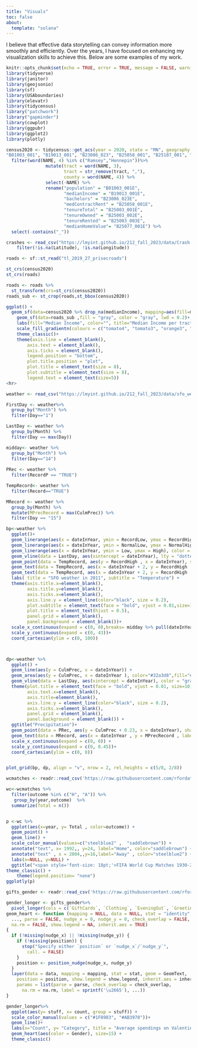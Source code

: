 ```yaml
---
title: "Visuals"
toc: false
about:
  template: "solana"
---
```



I believe that effective data storytelling can convey information more smoothly and efficiently. Over the years, I have focused on enhancing my visualization skills to achieve this. Below are some examples of my work.

```r
knitr::opts_chunk$set(echo = TRUE, error = TRUE, message = FALSE, warning = FALSE)
library(tidyverse)
library(janitor) 
library(geojsonio) 
library(sf) 
library(USAboundaries)  
library(elevatr) 
library(tidycensus)
library("patchwork")
library("gapminder")
library(cowplot)
library(ggpubr)
library(ggplot2)
library(plotly)
```

```r
census2020 <- tidycensus::get_acs(year = 2020, state = "MN", geography = "tract", variables = c(	
"B01003_001", "B19013_001", "B23006_023", "B25058_001", "B25107_001", "B25003_001", "B25003_002", "B25003_003", "B25077_001"), output = 'wide', geometry = TRUE) %>%
  filter(word(NAME, 4) %in% c("Ramsey","Hennepin"))%>%
               mutate(tract = word(NAME, 3),
                      tract = str_remove(tract, ","),
                      county = word(NAME, 4)) %>%
               select(-NAME) %>%
               rename("population" = "B01003_001E", 
                      "medianIncome" = "B19013_001E", 
                      "bachelors" = "B23006_023E",
                      "medContractRent" = "B25058_001E", 
                      "tenureTotal" = "B25003_001E", 
                      "tenureOwned" = "B25003_002E", 
                      "tenureRented" = "B25003_003E",
                      "medianHomeValue"= "B25077_001E") %>%
  select(-contains("_"))

crashes <- read_csv("https://lmyint.github.io/212_fall_2023/data/Crash.csv") %>%
    filter(!is.na(Latitude), !is.na(Longitude))
```

```r
roads <- sf::st_read("tl_2019_27_prisecroads")

st_crs(census2020)
st_crs(roads)

roads <- roads %>%
  st_transform(crs=st_crs(census2020))
roads_sub <- st_crop(roads,st_bbox(census2020))
```

```r
ggplot() +
  geom_sf(data=census2020 %>% drop_na(medianIncome), mapping=aes(fill=medianIncome), alpha=0.99) + #put census tracts on map and fill by your variable of interest\
    geom_sf(data=roads_sub ,fill = "gray", color = "gray", lwd = 0.2)+ #roads data here
    labs(fill="Median Income", color="", title="Median Income per tract in Ramsey and Hennepin County (MN)")+ # add labels to fit your variables 
    scale_fill_gradientn(colours = c("tomato4", "tomato3", "orange3", "lightsalmon4"))+ # change to preferred color palette
    theme_classic()+
    theme(axis.line = element_blank(), 
        axis.text = element_blank(),
        axis.ticks = element_blank(),
        legend.position = "bottom", 
        plot.title.position = "plot", 
        plot.title = element_text(size = 8), 
        plot.subtitle = element_text(size = 8),
        legend.text = element_text(size=5))
<hr> 
```

```r
weather <- read_csv("https://lmyint.github.io/212_fall_2023/data/sfo_weather.csv")

FirstDay <- weather%>%
  group_by("Month") %>%
  filter(Day=="1")

LastDay <- weather %>%
  group_by(Month) %>%
  filter(Day == max(Day))

midday<- weather %>%
  group_by("Month") %>%
  filter(Day=="14")
  
PRec <- weather %>%
  filter(RecordP == "TRUE")

TempRecord<- weather %>%
  filter(Record=="TRUE")

MRecord <- weather %>%
  group_by(Month) %>%
  mutate(MPrecRecord = max(CulmPrec)) %>%
  filter(Day == "15")

bp<-weather %>%
  ggplot()+
  geom_linerange(aes(x = dateInYear, ymin = RecordLow, ymax = RecordHigh), color = "#ECEBE3", linewidth = 1.5) +
  geom_linerange(aes(x = dateInYear, ymin = NormalLow, ymax = NormalHigh), color = "#C8B8BA", linewidth = 1) +
  geom_linerange(aes(x = dateInYear, ymin = Low, ymax = High), color = "#A90248", linewidth = 1) +
  geom_vline(data = LastDay, aes(xintercept = dateInYear), lty = "dotted", color = "gray91") +
  geom_point(data = TempRecord, aes(y = RecordHigh , x = dateInYear), shape = 25, fill = 1, size = 2, ylab=NULL) +
  geom_text(data = TempRecord, aes(x = dateInYear + 2, y = RecordHigh  + 15, label = RecordHigh), ylab=NULL,size=2)+
  geom_text(data = TempRecord, aes(x = dateInYear + 2, y = RecordHigh  + 20, label = "RecordHigh:"), ylab=NULL,size=2)+
  labs( title = "SFO weather in 2011", subtitle = "Temperature") +  
  theme(axis.title.x=element_blank(),
        axis.title.y=element_blank(),
        axis.ticks.x=element_blank(),
        axis.line.y = element_line(color="black", size = 0.2),
        plot.subtitle = element_text(face = "bold", vjust = 0.01,size=10),
        plot.title = element_text(hjust = 0.5),
        panel.grid = element_blank(),
        panel.background = element_blank())+
  scale_x_continuous(expand = c(0, 0),breaks= midday %>% pull(dateInYear), labels = month.abb) +
  scale_y_continuous(expand = c(0, 43))+
  coord_cartesian(ylim = c(0, 100)) 



dp<-weather %>%
  ggplot() +
  geom_line(aes(y = CulmPrec, x = dateInYear)) +
  geom_area(aes(y = CulmPrec, x = dateInYear ), color="#32a3d8",fill="#ebeae2")+
  geom_vline(data = LastDay, aes(xintercept = dateInYear), color = "gray") +
  theme(plot.title = element_text(face = "bold", vjust = 0.01, size=10),
        axis.text.x=element_blank(),
        axis.title=element_blank(),
        axis.line.y = element_line(color="black", size = 0.2),
        axis.ticks.x=element_blank(),
        panel.grid = element_blank(),
        panel.background = element_blank()) +
  ggtitle("Precipitation")+
  geom_point(data = PRec, aes(y = CulmPrec + 0.23, x = dateInYear), shape = 25, fill = 1, size = 2) +
  geom_text(data = MRecord, aes(x = dateInYear , y = MPrecRecord , label = MPrecRecord), size=3)+
  scale_x_continuous(expand = c(0, 0)) +
  scale_y_continuous(expand = c(0, 0.45))+
  coord_cartesian(ylim = c(0, 8)) 


plot_grid(bp, dp, align = "v", nrow = 2, rel_heights = c(5/8, 2/8))

```



```r

wcmatches <- readr::read_csv('https://raw.githubusercontent.com/rfordatascience/tidytuesday/master/data/2022/2022-11-29/wcmatches.csv')

wc<-wcmatches %>%
  filter(outcome %in% c("H", "A")) %>%
   group_by(year,outcome)  %>%
  summarize(Total = n()) 


p <-wc %>%
  ggplot(aes(x=year, y= Total , color=outcome)) +
  geom_point() +
  geom_line() +
  scale_color_manual(values=c("steelblue2" ,  "saddlebrown")) +
  annotate("text", x= 1992,, y=24, label="Home", color="saddlebrown") +
  annotate("text" , x = 2004,,y=16,label="Away" , color="steelblue2") +
  labs(x=NULL, y=NULL) +
  ggtitle("<span style='font-size: 18pt;'>FIFA World Cup Matches 1930-2019 \n<span style='font-size: 12pt;'>Total Couth of Wins Per Team Type & Year") +
theme_classic() +
    theme(legend.position= "none") 
ggplotly(p)
```



```r
gifts_gender <- readr::read_csv('https://raw.githubusercontent.com/rfordatascience/tidytuesday/master/data/2024/2024-02-13/gifts_gender.csv')

gender_longer <- gifts_gender%>%
  pivot_longer(cols = c(`GiftCards`, `Clothing`, `EveningOut`, `GreetingCards`, `Jewelry`, `Flowers`, `Candy`, `SpendingCelebrating`), names_to = "stuff", values_to = "count")
geom_heart <- function (mapping = NULL, data = NULL, stat = "identity", position = "identity", 
  ..., parse = FALSE, nudge_x = 0, nudge_y = 0, check_overlap = FALSE, 
  na.rm = FALSE, show.legend = NA, inherit.aes = TRUE) 
{
  if (!missing(nudge_x) || !missing(nudge_y)) {
    if (!missing(position)) {
      stop("Specify either `position` or `nudge_x`/`nudge_y`", 
        call. = FALSE)
    }
    position <- position_nudge(nudge_x, nudge_y)
  }
  layer(data = data, mapping = mapping, stat = stat, geom = GeomText, 
    position = position, show.legend = show.legend, inherit.aes = inherit.aes, 
    params = list(parse = parse, check_overlap = check_overlap, 
      na.rm = na.rm, label = sprintf('\u2665'), ...))
}

gender_longer%>%
  ggplot(aes(y= stuff, x= count, group = stuff)) +
  scale_color_manual(values = c("#1F8983", "#AB3970"))+
  geom_line()+
  labs(x="Count", y= "Category", title = "Average spendings on Valentines Day (2010-2022)")+
  geom_heart(aes(color = Gender), size=15) +
  theme_classic()
```

